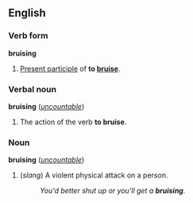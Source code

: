 ==English==
===Verb form===
'''bruising'''
 
#[[Present participle]] of '''to [[bruise]]'''.
 
===Verbal noun===
'''bruising''' (''[[uncountable]]'')
 
#The action of the verb '''to bruise'''.

===Noun===
'''bruising''' (''[[uncountable]]'')

#(''slang'') A violent physical attack on a person.
#:''You'd better shut up or you'll get a '''bruising'''.''